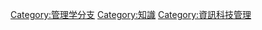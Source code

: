 {{Catmore|知识管理}}

[[Category:管理学分支|Category:管理学分支]]
[[Category:知識|Category:知識]]
[[Category:資訊科技管理|Category:資訊科技管理]]